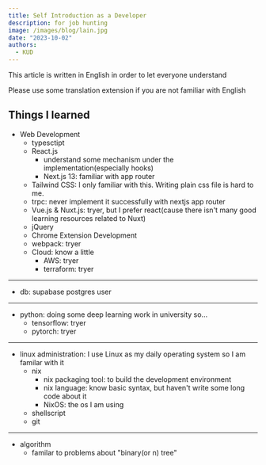 ```yaml
---
title: Self Introduction as a Developer
description: for job hunting
image: /images/blog/lain.jpg
date: "2023-10-02"
authors:
  - KUD
---
```


This article is written in English in order to let everyone understand

Please use some translation extension if you are not familiar with English

## Things I learned

- Web Development
  - typesctipt
  - React.js
    - understand some mechanism under the implementation(especially hooks)
    - Next.js 13: familiar with app router
  - Tailwind CSS: I only familiar with this. Writing plain css file is hard to me.
  - trpc: never implement it successfully with nextjs app router
  - Vue.js & Nuxt.js: tryer, but I prefer react(cause there isn't many good learning resources related to Nuxt)
  - jQuery
  - Chrome Extension Development
  - webpack: tryer
  - Cloud: know a little
    - AWS: tryer
    - terraform: tryer

---

- db: supabase postgres user

---

- python: doing some deep learning work in university so...
  - tensorflow: tryer
  - pytorch: tryer

---

- linux administration: I use Linux as my daily operating system so I am familar with it
  - nix
    - nix packaging tool: to build the development environment
    - nix language: know basic syntax, but haven't write some long code about it
    - NixOS: the os I am using
  - shellscript
  - git


---

- algorithm
  - familar to problems about "binary(or n) tree"